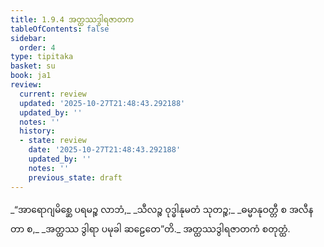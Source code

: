 ```yaml
---
title: 1.9.4 အတ္ထဿဒွါရဇာတက
tableOfContents: false
sidebar:
  order: 4
type: tipitaka
basket: su
book: ja1
review:
  current: review
  updated: '2025-10-27T21:48:43.292188'
  updated_by: ''
  notes: ''
  history:
  - state: review
    date: '2025-10-27T21:48:43.292188'
    updated_by: ''
    notes: ''
    previous_state: draft
---
```



<ReviewStatus review={frontmatter.review} showDetails={true} />

<HypothesisAnnotation frontmatter={frontmatter} />

<DynamicBreadcrumb />

<Division number="84" book="ja1" e="ch" v="22" p="20">

<Paragraph number="186" type="verses" book="ja1">
_“အာရောဂျမိစ္ဆေ ပရမဉ္စ လာဘံ,_  
_သီလဉ္စ ဝုဒ္ဓါနုမတံ သုတဉ္စ;_  
_ဓမ္မာနုဝတ္တီ စ အလီနတာ စ,_  
_အတ္ထဿ ဒွါရာ ပမုခါ ဆဠေတေ”တိ._  


</Paragraph>
</Division>

<Paragraph number="187" type="center" book="ja1">
အတ္ထဿဒွါရဇာတကံ စတုတ္ထံ.
</Paragraph>